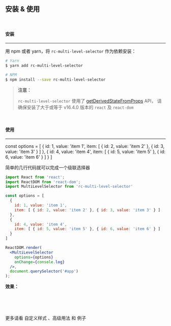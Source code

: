 
## 安装 & 使用

<br />

#### 安装

*****

用 npm 或者 yarn，将 `rc-multi-level-selector` 作为依赖安装：

```bash
# Yarn
$ yarn add rc-multi-level-selector

# NPM
$ npm install --save rc-multi-level-selector
```

> **注意：**
>
> `rc-multi-level-selector` 使用了 [getDerivedStateFromProps](https://reactjs.org/docs/react-component.html#static-getderivedstatefromprops) API，
> 请确保安装了大于或等于 v16.4.0 版本的 `react` 及 `react-dom`

<br />

#### 使用

*****

const options = [
  {
    id: 1, value: 'item 1',
    item: [ { id: 2, value: 'item 2' }, { id: 3, value: 'item 3' } ]
  },
  {
    id: 4, value: 'item 4',
    item: [ { id: 5, value: 'item 5' }, { id: 6, value: 'item 6' } ]
  }
]

简单的几行代码就可以完成一个级联选择器

```jsx
import React from 'react';
import ReactDOM from 'react-dom';
import MultiLevelSelector from 'rc-multi-level-selector'

const options = [
  {
    id: 1, value: 'item 1',
    item: [ { id: 2, value: 'item 2' }, { id: 3, value: 'item 3' } ]
  },
  {
    id: 4, value: 'item 4',
    item: [ { id: 5, value: 'item 5' }, { id: 6, value: 'item 6' } ]
  }
]

ReactDOM.render(
  <MultiLevelSelector
    options={options}
    onChange={console.log}
  />,
  document.querySelector('#app')
);
```

**效果：**

<MultiLevelSelector
  options={options}
  onChange={console.log}
/>

<br />
<br />
<br />

更多请看 <Link href='/custom-select/basics'><StyledLink>自定义样式</StyledLink></Link>
、<Link href='/advanced-usage/basics'><StyledLink>高级用法</StyledLink></Link>
和 <Link href='/example/basics'><StyledLink>例子</StyledLink></Link>

